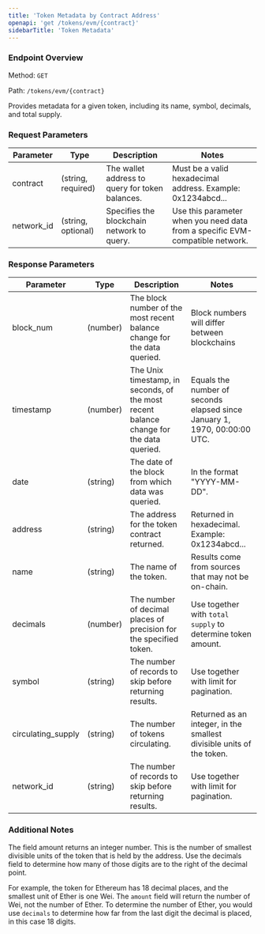 ```yaml
---
title: 'Token Metadata by Contract Address'
openapi: 'get /tokens/evm/{contract}'
sidebarTitle: 'Token Metadata'
---
```


### Endpoint Overview
Method: `GET`

Path: `/tokens/evm/{contract}`

Provides metadata for a given token, including its name, symbol, decimals, and total supply.

### Request Parameters
| Parameter | Type | Description | Notes |
|-----------|------|-------------|-------|
| contract | (string, required) | The wallet address to query for token balances. | Must be a valid hexadecimal address. Example: 0x1234abcd... |
| network_id | (string, optional) | Specifies the blockchain network to query. | Use this parameter when you need data from a specific EVM-compatible network. |

### Response Parameters

| Parameter | Type | Description | Notes |
|-----------|------|-------------|-------|
| block_num | (number) | The block number of the most recent balance change for the data queried. | Block numbers will differ between blockchains |
| timestamp | (number) | The Unix timestamp, in seconds,  of the most recent balance change for the data queried. | Equals the number of seconds elapsed since January 1, 1970, 00:00:00 UTC. |
| date | (string) | The date of the block from which data was queried. | In the format "YYYY-MM-DD". |
| address | (string) | The address for the token contract returned. | Returned in hexadecimal. Example: 0x1234abcd... |
| name | (string) | The name of the token. | Results come from sources that may not be on-chain. |
| decimals | (number) | The number of decimal places of precision for the specified token. | Use together with `total supply` to determine token amount. |
| symbol | (string) | The number of records to skip before returning results. | Use together with limit for pagination. |
| circulating_supply | (string) | The number of tokens circulating. | Returned as an integer, in the smallest divisible units of the token. |
| network_id | (string) | The number of records to skip before returning results. | Use together with limit for pagination. |

### Additional Notes
The field amount returns an integer number. This is the number of smallest divisible units of the token that is held by the address. Use the decimals field to determine how many of those digits are to the right of the decimal point.

For example, the token for Ethereum has 18 decimal places, and the smallest unit of Ether is one Wei. The `amount` field will return the number of Wei, not the number of Ether. To determine the number of Ether, you would use `decimals` to determine how far from the last digit the decimal is placed, in this case 18 digits.

